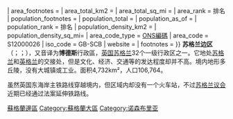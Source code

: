 {{Unreferenced|time=2018-08-28T07:19:19+00:00}}
{{Infobox settlement
<!-- See Template:Infobox settlement for additional fields and descriptions -->
| name                    = 蘇格蘭邊區<br>''{{lang|sco|The Mairches}}''<br> ''{{lang|gd|Crìochan na h-Alba}}''
| official_name           =
| native_name             = <!-- if different from the English name -->
| native_name_lang        = <!-- ISO 639-2 code e.g. "fr" for French. If more than one, use {{lang}} instead -->
| other_name              =
| image_skyline           = [[File:Scottish_Borders_in_Scotland.svg|250px]]
| image_flag              = 
| image_shield            = 
| image_blank_emblem      = <!-- 檔案不存在 Scottish Borders Council logo.svg ，可從英文維基百科取得 -->
| blank_emblem_type       = 
| image_map               = 
| map_caption             = 
| coordinates = {{coord|55|21|36|N|2|29|24|W|type:adm2nd_region:GB|format=dms|display=inline,title}}
| seat_type               = Admin HQ
| seat                    = [[圣博斯韦尔斯新镇|圣博斯韦尔斯新镇]]
| government_footnotes    = <!-- for references: use <ref> tags -->
| governing_body          = Scottish Borders Council
| leader_title            = 执政
| leader_name             = [[苏格兰保守党|保守党]] + [[無黨籍|無黨籍]] (council [[No_overall_control|NOC]])  <!-- Scottish Borders -->
| leader_title1           = 苏格兰议会议员
| leader_name1            = *[[約翰·拉蒙|約翰·拉蒙]]<br>(Conservative – [[貝里克郡、羅克斯堡和塞爾扣克_(英國國會選區)|貝里克郡、羅克斯堡和塞爾扣克]])
*[[戴维·蒙戴尔|戴维·蒙戴尔]]<br>(Conservative – [[鄧弗里斯郡、克萊茲代爾和特威德爾_(英國國會選區)|鄧弗里斯郡、克萊茲代爾和特威德爾]])
| leader_title2           =  英国国会议员
| leader_name2            = *[[Christine_Grahame|Christine Grahame]]<br>(SNP – [[Midlothian_South,_Tweeddale_and_Lauderdale_(Scottish_Parliament_constituency)|Midlothian South, Tweeddale and Lauderdale]])
*[[Rachael_Hamilton|Rachael Hamilton]]<br>(Conservative – [[Ettrick,_Roxburgh_and_Berwickshire_(Scottish_Parliament_constituency)|Ettrick, Roxburgh and Berwickshire]])
| unit_pref               = {{#if:  | {{{unit_pref}}} | Imperial }}
| area_footnotes          = <!-- for references: use <ref> tags -->
| area_total_km2          = {{Scottish council populations|ARE=S12000026}} 
| area_total_sq_mi        = 
| area_rank               = 排名{{Scottish council populations|ARK=S12000026}}
| population_footnotes    = <!-- for references: use <ref> tags -->
| population_total        = {{Scottish council populations|POP=S12000026 }}
| population_as_of        = {{United Kingdom statistics year|Scotland}}
| population_rank         = 排名{{Scottish council populations|RNK=S12000026}}
| population_density_km2  = {{Str number/trim|{{formatnum:{{Scottish council populations|DEN=S12000026 }}|R}} }}
| population_density_sq_mi= 
| area_code_type          = [[ONS編碼系統|ONS編碼]]
| area_code               = S12000026
| iso_code                = GB-SCB
| website                 = {{url|www.scotborders.gov.uk/}}
| footnotes               = 
}}
'''苏格兰边区'''（{{lang-en|Scottish Borders}}；{{lang-sco|The Mairches}}；{{lang-gd|Chrìochan na h-Alba}}），又音译为'''博德斯'''行政區，[[英国|英国]][[苏格兰|苏格兰]]32个一级行政区之一。它地处[[苏格兰|苏格兰]]和[[英格兰|英格兰]]的交接处，但是文化、经济、交通等的发达程度却并不高。境内地形多丘陵，没有大城镇或工业。面积4,732km²，人口106,764。

虽然英国东海岸主铁路线穿越境内，但区域内却没有一个火车站，不过[[苏格兰议会|苏格兰议会]]近期已经通过法案延伸铁路线。

{{英国行政区划}}
{{ScottishCouncilAreas}}

[[Category:蘇格蘭邊區|]]
[[Category:蘇格蘭大區|Category:蘇格蘭大區]]
[[Category:诺森布里亚|Category:诺森布里亚]]